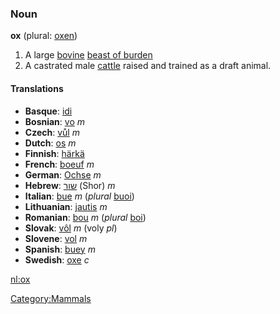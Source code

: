 ===Noun===
'''ox''' (plural: [[oxen]])

# A large [[bovine]] [[beast of burden]]
# A castrated male [[cattle]] raised and trained as a draft animal.

====Translations====
*'''Basque''': [[idi]]
*'''Bosnian''': [[vo]] ''m''
*'''Czech''': [[vůl]] ''m''
*'''Dutch''': [[os]] ''m''
*'''Finnish''': [[härkä]]
*'''French''': [[boeuf]] ''m''
*'''German''': [[Ochse]] ''m''
*'''Hebrew''': [[שור]] (Shor) ''m''
*'''Italian''': [[bue]] ''m'' (''plural'' [[buoi]])
*'''Lithuanian''': [[jautis]] ''m''
*'''Romanian''': [[bou]] ''m'' (''plural'' [[boi]])
*'''Slovak''': [[vôl]] ''m'' (voly ''pl'')
*'''Slovene''': [[vol]] ''m''
*'''Spanish''': [[buey]] ''m''
*'''Swedish''': [[oxe]] ''c''

[[Category:Mammals]]

[[nl:ox]]